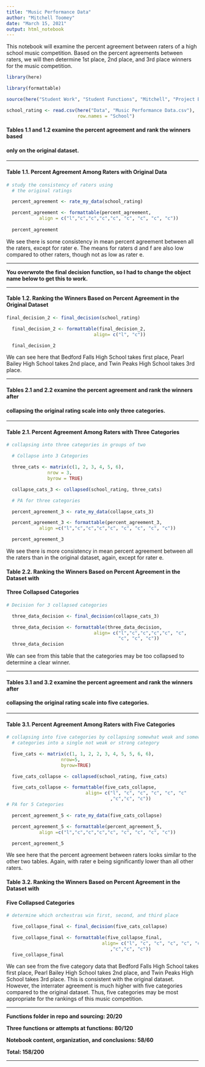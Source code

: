 ---
title: "Music Performance Data"
author: "Mitchell Toomey"
date: "March 15, 2021"
output: html_notebook
---

This notebook will examine the percent agreement between raters of a high school
music competition. Based on the percent agreements between raters, we will then
determine 1st place, 2nd place, and 3rd place winners for the music competition. 

```{r include=FALSE}
library(here)

library(formattable)

source(here("Student Work", "Student Functions", "Mitchell", "Project B functions.R"))

school_rating <- read.csv(here("Data", "Music Performance Data.csv"),
                          row.names = "School")
```

#### Tables 1.1 and 1.2 examine the percent agreement and rank the winners based 
#### only on the original dataset. 

----

#### Table 1.1. Percent Agreement Among Raters with Original Data

```{r echo=FALSE}
# study the consistency of raters using
  # the original ratings

  percent_agreement <- rate_my_data(school_rating)  

  percent_agreement <- formattable(percent_agreement, 
            align = c("l","c","c","c","c", "c", "c", "c", "c"))
  
  percent_agreement
```
We see there is some consistency in mean percent agreement between all the raters,
except for rater e. The means for raters d and f are also low compared to other raters,
though not as low as rater e.

***

**You overwrote the final decision function, so I had to change the object**
**name below to get this to work.**

***


#### Table 1.2. Ranking the Winners Based on Percent Agreement in the Original Dataset
```{r echo=FALSE}
final_decision_2 <- final_decision(school_rating)

  final_decision_2 <- formattable(final_decision_2,
                                align= c("l", "c"))

  final_decision_2
```
We can see here that Bedford Falls High School takes first
place, Pearl Bailey High School takes 2nd place, and Twin Peaks High School 
takes 3rd place.

-----

#### Tables 2.1 and 2.2 examine the percent agreement and rank the winners after 
#### collapsing the original rating scale into only three categories. 

----

#### Table 2.1. Percent Agreement Among Raters with Three Categories

```{r echo=FALSE}
# collapsing into three categories in groups of two

  # Collapse into 3 Categories 

  three_cats <- matrix(c(1, 2, 3, 4, 5, 6),
               nrow = 3, 
               byrow = TRUE) 

  collapse_cats_3 <- collapsed(school_rating, three_cats)

  # PA for three categories 

  percent_agreement_3 <- rate_my_data(collapse_cats_3)

  percent_agreement_3 <- formattable(percent_agreement_3, 
            align =c("l","c","c","c","c", "c", "c", "c", "c"))

  percent_agreement_3
```

We see there is more consistency in mean percent agreement between all the raters than
in the original dataset, again, except for rater e.


#### Table 2.2. Ranking the Winners Based on Percent Agreement in the Dataset with 
#### Three Collapsed Categories
```{r echo=FALSE}
# Decision for 3 collapsed categories

  three_data_decision <- final_decision(collapse_cats_3)

  three_data_decision <- formattable(three_data_decision,
                                align= c("l","c","c","c","c", "c", 
                                         "c", "c", "c"))
  three_data_decision
```

We can see from this table that the categories may be too collapsed to determine
a clear winner. 

----

#### Tables 3.1 and 3.2 examine the percent agreement and rank the winners after 
#### collapsing the original rating scale into five categories. 

----

#### Table 3.1. Percent Agreement Among Raters with Five Categories

```{r echo=FALSE}
# collapsing into five categories by collapsing somewhat weak and somewhat strong 
  # categories into a single not weak or strong category

  five_cats <- matrix(c(1, 1, 2, 2, 3, 4, 5, 5, 6, 6),
                    nrow=5,
                    byrow=TRUE)

  five_cats_collapse <- collapsed(school_rating, five_cats)

  five_cats_collapse <- formattable(five_cats_collapse, 
                             align= c("l", "c", "c", "c", "c", "c"
                                      ,"c","c", "c"))
# PA for 5 Categories 

  percent_agreement_5 <- rate_my_data(five_cats_collapse)

  percent_agreement_5 <- formattable(percent_agreement_5, 
            align =c("l","c","c","c","c", "c", "c", "c", "c"))

  percent_agreement_5
```
We see here that the percent agreement between raters looks similar to the other
two tables. Again, with rater e being significantly lower than all other raters. 

#### Table 3.2. Ranking the Winners Based on Percent Agreement in the Dataset with 
#### Five Collapsed Categories

```{r echo=FALSE}
# determine which orchestras win first, second, and third place

  five_collapse_final <- final_decision(five_cats_collapse)

  five_collapse_final <- formattable(five_collapse_final, 
                                   align= c("l", "c", "c", "c", "c", "c"
                                      ,"c","c", "c"))
  five_collapse_final

```

We can see from the five category data that Bedford Falls High School takes first place, 
Pearl Bailey High School takes 2nd place, and Twin Peaks High School takes 3rd place.
This is consistent with the original dataset. However, the interrater agreement
is much higher with five categories compared to the original dataset. 
Thus, five categories may be most appropriate for the rankings of this music competition.


***

**Functions folder in repo and sourcing: 20/20**

**Three functions or attempts at functions: 80/120**

**Notebook content, organization, and conclusions: 58/60**

**Total: 158/200**

***
